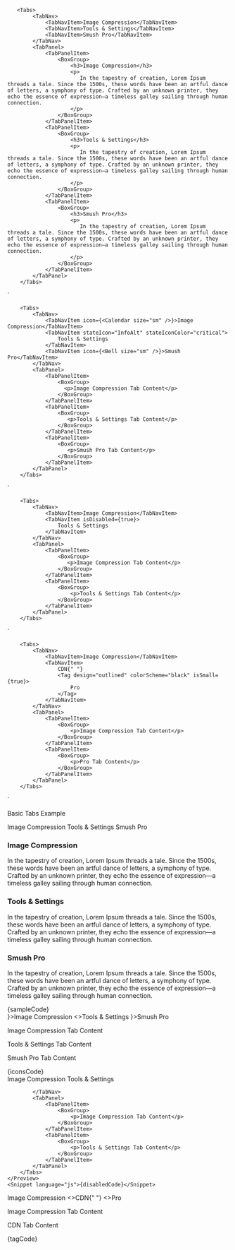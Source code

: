 


       <Tabs>
            <TabNav>
                <TabNavItem>Image Compression</TabNavItem>
                <TabNavItem>Tools & Settings</TabNavItem>
                <TabNavItem>Smush Pro</TabNavItem>
            </TabNav>
            <TabPanel>
                <TabPanelItem>
                    <BoxGroup>
                        <h3>Image Compression</h3>
                        <p>
                           In the tapestry of creation, Lorem Ipsum threads a tale. Since the 1500s, these words have been an artful dance of letters, a symphony of type. Crafted by an unknown printer, they echo the essence of expression—a timeless galley sailing through human connection.
                        </p>
                    </BoxGroup>
                </TabPanelItem>
                <TabPanelItem>
                    <BoxGroup>
                        <h3>Tools & Settings</h3>
                        <p>
                           In the tapestry of creation, Lorem Ipsum threads a tale. Since the 1500s, these words have been an artful dance of letters, a symphony of type. Crafted by an unknown printer, they echo the essence of expression—a timeless galley sailing through human connection.
                        </p>
                    </BoxGroup>
                </TabPanelItem>
                <TabPanelItem>
                    <BoxGroup>
                        <h3>Smush Pro</h3>
                        <p>
                           In the tapestry of creation, Lorem Ipsum threads a tale. Since the 1500s, these words have been an artful dance of letters, a symphony of type. Crafted by an unknown printer, they echo the essence of expression—a timeless galley sailing through human connection.
                        </p>
                    </BoxGroup>
                </TabPanelItem>
            </TabPanel>
        </Tabs>
`

        <Tabs>
            <TabNav>
                <TabNavItem icon={<Calendar size="sm" />}>Image Compression</TabNavItem>
                <TabNavItem stateIcon="InfoAlt" stateIconColor="critical">
                    Tools & Settings
                </TabNavItem>
                <TabNavItem icon={<Bell size="sm" />}>Smush Pro</TabNavItem>
            </TabNav>
            <TabPanel>
                <TabPanelItem>
                    <BoxGroup>
                      <p>Image Compression Tab Content</p>
                    </BoxGroup>
                </TabPanelItem>
                <TabPanelItem>
                    <BoxGroup>
                       <p>Tools & Settings Tab Content</p>
                    </BoxGroup>
                </TabPanelItem>
                <TabPanelItem>
                    <BoxGroup>
                       <p>Smush Pro Tab Content</p>
                    </BoxGroup>
                </TabPanelItem>
            </TabPanel>
        </Tabs>
`

        <Tabs>
            <TabNav>
                <TabNavItem>Image Compression</TabNavItem>
                <TabNavItem isDisabled={true}>
                    Tools & Settings
                </TabNavItem>
            </TabNav>
            <TabPanel>
                <TabPanelItem>
                    <BoxGroup>
                       <p>Image Compression Tab Content</p>
                    </BoxGroup>
                </TabPanelItem>
                <TabPanelItem>
                    <BoxGroup>
                        <p>Tools & Settings Tab Content</p>
                    </BoxGroup>
                </TabPanelItem>
            </TabPanel>
        </Tabs>
`

        <Tabs>
            <TabNav>
                <TabNavItem>Image Compression</TabNavItem>
                <TabNavItem>
                    CDN{" "}
                    <Tag design="outlined" colorScheme="black" isSmall={true}>
                        Pro
                    </Tag>
                </TabNavItem>
            </TabNav>
            <TabPanel>
                <TabPanelItem>
                    <BoxGroup>
                        <p>Image Compression Tab Content</p>
                    </BoxGroup>
                </TabPanelItem>
                <TabPanelItem>
                    <BoxGroup>
                        <p>Pro Tab Content</p>
                    </BoxGroup>
                </TabPanelItem>
            </TabPanel>
        </Tabs>
`

<Section style={{ paddingTop: 30 }}>
	<p>Basic Tabs Example</p>
	<Preview>
		<Tabs>
			<TabNav>
				<TabNavItem>Image Compression</TabNavItem>
				<TabNavItem>Tools & Settings</TabNavItem>
				<TabNavItem>Smush Pro</TabNavItem>
			</TabNav>
			<TabPanel>
				<TabPanelItem>
					<BoxGroup>
						<h3>Image Compression</h3>
						<p>
							In the tapestry of creation, Lorem Ipsum threads a tale. Since the
							1500s, these words have been an artful dance of letters, a symphony
							of type. Crafted by an unknown printer, they echo the essence of
							expression—a timeless galley sailing through human connection.
						</p>
					</BoxGroup>
				</TabPanelItem>
				<TabPanelItem>
					<BoxGroup>
						<h3>Tools & Settings</h3>
						<p>
							In the tapestry of creation, Lorem Ipsum threads a tale. Since the
							1500s, these words have been an artful dance of letters, a symphony
							of type. Crafted by an unknown printer, they echo the essence of
							expression—a timeless galley sailing through human connection.
						</p>
					</BoxGroup>
				</TabPanelItem>
				<TabPanelItem>
					<BoxGroup>
						<h3>Smush Pro</h3>
						<p>
							In the tapestry of creation, Lorem Ipsum threads a tale. Since the
							1500s, these words have been an artful dance of letters, a symphony
							of type. Crafted by an unknown printer, they echo the essence of
							expression—a timeless galley sailing through human connection.
						</p>
					</BoxGroup>
				</TabPanelItem>
			</TabPanel>
		</Tabs>
	</Preview>
	<Snippet language="js">{sampleCode}</Snippet>
</Section>

<Section title="Items with Icons">
	<Preview>
		<Tabs>
			<TabNav>
				<TabNavItem icon={<Calendar size="sm" />}>Image Compression</TabNavItem>
				<TabNavItem stateIcon="InfoAlt" stateIconColor="critical">
					<>Tools & Settings</>
				</TabNavItem>
				<TabNavItem icon={<Bell size="sm" />}>Smush Pro</TabNavItem>
			</TabNav>
			<TabPanel>
				<TabPanelItem>
					<BoxGroup>
						<p>Image Compression Tab Content</p>
					</BoxGroup>
				</TabPanelItem>
				<TabPanelItem>
					<BoxGroup>
						<p>Tools & Settings Tab Content</p>
					</BoxGroup>
				</TabPanelItem>
				<TabPanelItem>
					<BoxGroup>
						<p>Smush Pro Tab Content</p>
					</BoxGroup>
				</TabPanelItem>
			</TabPanel>
		</Tabs>
	</Preview>
	<Snippet language="js">{iconsCode}</Snippet>
</Section>

<Section title="With a disabled Item">
	<Preview>
		<Tabs>
			<TabNav>
				<TabNavItem>Image Compression</TabNavItem>
				<TabNavItem
					isDisabled={true}
				>
					Tools & Settings
				</TabNavItem>

    		</TabNav>
    		<TabPanel>
    			<TabPanelItem>
				    <BoxGroup>
    				    <p>Image Compression Tab Content</p>
					</BoxGroup>
    			</TabPanelItem>
    			<TabPanelItem>
				    <BoxGroup>
    				    <p>Tools & Settings Tab Content</p>
					</BoxGroup>
    			</TabPanelItem>
    		</TabPanel>
    	</Tabs>
    </Preview>
    <Snippet language="js">{disabledCode}</Snippet>

</Section>

<Section title="Item with a tag">
	<Preview>
		<Tabs>
			<TabNav>
				<TabNavItem>Image Compression</TabNavItem>
				<TabNavItem>
					<>CDN{" "}</>
					<Tag design="outlined" colorScheme="black" isSmall={true}>
						<>Pro</>
					</Tag>
				</TabNavItem>
    		</TabNav>
    		<TabPanel>
    			<TabPanelItem>
				    <BoxGroup>
    				    <p>Image Compression Tab Content</p>
					</BoxGroup>
    			</TabPanelItem>
    			<TabPanelItem>
				    <BoxGroup>
    				    <p>CDN Tab Content</p>
					</BoxGroup>
    			</TabPanelItem>
    		</TabPanel>
    	</Tabs>
    </Preview>
    <Snippet language="js">{tagCode}</Snippet>

</Section>
